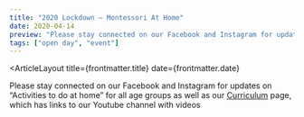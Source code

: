 ```yaml
---
title: "2020 Lockdown – Montessori At Home"
date: 2020-04-14
preview: "Please stay connected on our Facebook and Instagram for updates on “Activities to do at home” for all age groups as well as our ‘Curriculum‘ page, which has links to our Youtube channel with videos"
tags: ["open day", "event"]
---
```



<ArticleLayout
title={frontmatter.title}
date={frontmatter.date}
>

Please stay connected on our Facebook and Instagram for updates on “Activities
to do at home” for all age groups as well as our [Curriculum](/curriculum) page, which has
links to our Youtube channel with videos

</ArticleLayout>
